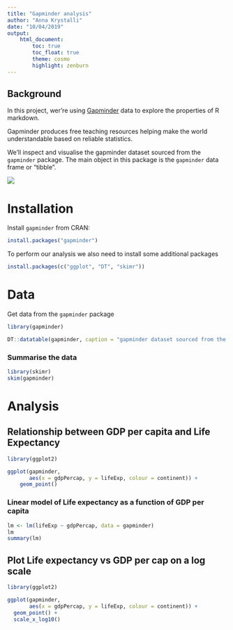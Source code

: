 ```yaml
---
title: "Gapminder analysis"
author: "Anna Krystalli"
date: "10/04/2019"
output: 
    html_document:
        toc: true
        toc_float: true
        theme: cosmo
        highlight: zenburn
---
```


## Background

In this project, wer're using [Gapminder](http://www.gapminder.org/data/) data to explore the properties of R markdown.

Gapminder produces free teaching resources helping make the world understandable based on reliable statistics. 

We'll inspect and visualise the gapminder dataset sourced from the `gapminder` package. The main object in this package is the `gapminder` data frame or "tibble". 

![](https://www.gapminder.org/wp-content/themes/gapminder/images/logo.png)

# Installation

Install `gapminder` from CRAN:

```r
install.packages("gapminder")

```

To perform our analysis we also need to install some additional packages

```r
install.packages(c("ggplot", "DT", "skimr"))
```


# Data

Get data from the `gapminder` package
```r
library(gapminder)
```

```r
DT::datatable(gapminder, caption = "gapminder dataset sourced from the gapminder r package")
```

### Summarise the data

```r
library(skimr)
skim(gapminder)
```

# Analysis

## Relationship between GDP per capita and Life Expectancy

```r
library(ggplot2)

ggplot(gapminder, 
       aes(x = gdpPercap, y = lifeExp, colour = continent)) +
    geom_point()
```

### Linear model of Life expectancy as a function of GDP per capita

```r
lm <- lm(lifeExp ~ gdpPercap, data = gapminder) 
lm
summary(lm)
```


## Plot Life expectancy vs GDP per cap on a log scale

```r
library(ggplot2)

ggplot(gapminder, 
       aes(x = gdpPercap, y = lifeExp, colour = continent)) +
  geom_point() + 
  scale_x_log10() 
```





